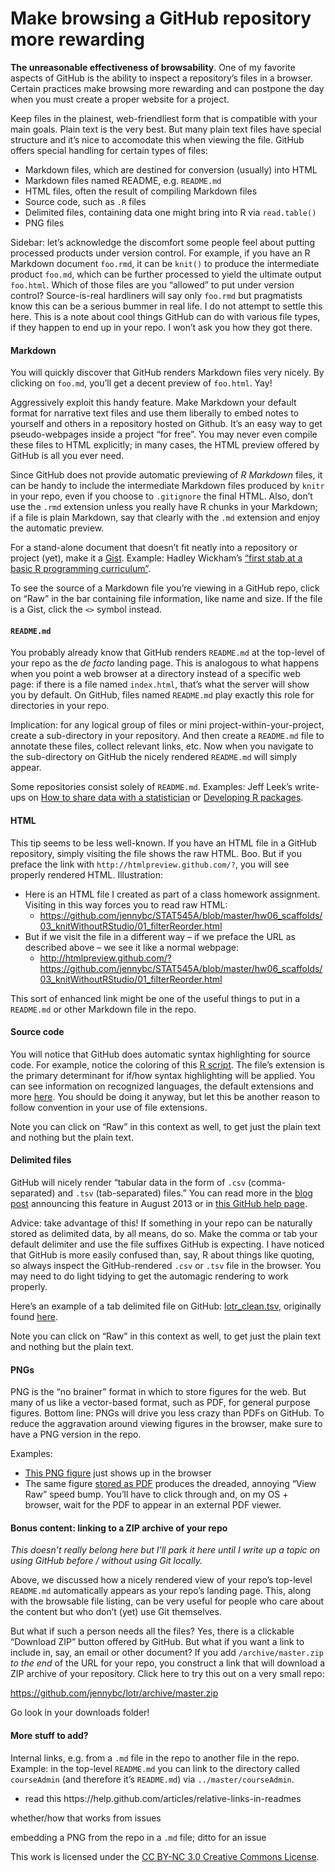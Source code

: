 Make browsing a GitHub repository more rewarding
========================================================

__The unreasonable effectiveness of browsability__. One of my favorite aspects of GitHub is the ability to inspect a repository's files in a browser. Certain practices make browsing more rewarding and can postpone the day when you must create a proper website for a project.

Keep files in the plainest, web-friendliest form that is compatible with your main goals. Plain text is the very best. But many plain text files have special structure and it's nice to accomodate this when viewing the file. GitHub offers special handling for certain types of files:

  * Markdown files, which are destined for conversion (usually) into HTML
  * Markdown files named README, e.g. `README.md`
  * HTML files, often the result of compiling Markdown files
  * Source code, such as `.R` files
  * Delimited files, containing data one might bring into R via `read.table()`
  * PNG files
  
Sidebar: let's acknowledge the discomfort some people feel about putting processed products under version control. For example, if you have an R Markdown document `foo.rmd`, it can be `knit()` to produce the intermediate product `foo.md`, which can be further processed to yield the ultimate output `foo.html`. Which of those files are you "allowed" to put under version control? Source-is-real hardliners will say only `foo.rmd` but pragmatists know this can be a serious bummer in real life. I do not attempt to settle this here. This is a note about cool things GitHub can do with various file types, if they happen to end up in your repo. I won't ask you how they got there.
  
#### Markdown

You will quickly discover that GitHub renders Markdown files very nicely. By clicking on `foo.md`, you'll get a decent preview of `foo.html`. Yay!

Aggressively exploit this handy feature. Make Markdown your default format for narrative text files and use them liberally to embed notes to yourself and others in a repository hosted on Github. It's an easy way to get pseudo-webpages inside a project "for free". You may never even compile these files to HTML explicitly; in many cases, the HTML preview offered by GitHub is all you ever need.

Since GitHub does not provide automatic previewing of *R Markdown* files, it can be handy to include the intermediate Markdown files produced by `knitr` in your repo, even if you choose to `.gitignore` the final HTML. Also, don't use the `.rmd` extension unless you really have R chunks in your Markdown; if a file is plain Markdown, say that clearly with the `.md` extension and enjoy the automatic preview.

For a stand-alone document that doesn't fit neatly into a repository or project (yet), make it a [Gist](https://gist.github.com). Example: Hadley Wickham's ["first stab at a basic R programming curriculum"](https://gist.github.com/hadley/6734639).

To see the source of a Markdown file you're viewing in a GitHub repo, click on "Raw" in the bar containing file information, like name and size. If the file is a Gist, click the `<>` symbol instead.

#### `README.md`

You probably already know that GitHub renders `README.md` at the top-level of your repo as the *de facto* landing page. This is analogous to what happens when you point a web browser at a directory instead of a specific web page: if there is a file named `index.html`, that's what the server will show you by default. On GitHub, files named `README.md` play exactly this role for directories in your repo. 

Implication: for any logical group of files or mini project-within-your-project, create a sub-directory in your repository. And then create a `README.md` file to annotate these files, collect relevant links, etc. Now when you navigate to the sub-directory on GitHub the nicely rendered `README.md` will simply appear.

Some repositories consist solely of `README.md`. Examples: Jeff Leek's write-ups on [How to share data with a statistician](How to share data with a statistician) or [Developing R packages](https://github.com/jtleek/rpackages).

#### HTML

This tip seems to be less well-known. If you have an HTML file in a GitHub repository, simply visiting the file shows the raw HTML. Boo. But if you preface the link with `http://htmlpreview.github.com/?`, you will see properly rendered HTML. Illustration:

  * Here is an HTML file I created as part of a class homework assignment. Visiting in this way forces you to read raw HTML:
    - <https://github.com/jennybc/STAT545A/blob/master/hw06_scaffolds/03_knitWithoutRStudio/01_filterReorder.html>
  * But if we visit the file in a different way -- if we preface the URL as described above -- we see it like a normal webpage:
    - <http://htmlpreview.github.com/?https://github.com/jennybc/STAT545A/blob/master/hw06_scaffolds/03_knitWithoutRStudio/01_filterReorder.html>
    
This sort of enhanced link might be one of the useful things to put in a `README.md` or other Markdown file in the repo.

#### Source code

You will notice that GitHub does automatic syntax highlighting for source code. For example, notice the coloring of this [R script](https://github.com/jennybc/swcR_duke/blob/master/code/01_countrySpecificInterceptSlope.R). The file's extension is the primary determinant for if/how syntax highlighting will be applied. You can see information on recognized languages, the default extensions and more [here](https://github.com/github/linguist/blob/master/lib/linguist/languages.yml). You should be doing it anyway, but let this be another reason to follow convention in your use of file extensions.

Note you can click on "Raw" in this context as well, to get just the plain text and nothing but the plain text.
    
#### Delimited files

GitHub will nicely render "tabular data in the form of `.csv` (comma-separated) and `.tsv` (tab-separated) files." You can read more in the [blog post](https://github.com/blog/1601-see-your-csvs) announcing this feature in August 2013 or in [this GitHub help page](https://help.github.com/articles/rendering-csv-and-tsv-data).

Advice: take advantage of this! If something in your repo can be naturally stored as delimited data, by all means, do so. Make the comma or tab your default delimiter and use the file suffixes GitHub is expecting. I have noticed that GitHub is more easily confused than, say, R about things like quoting, so always inspect the GitHub-rendered `.csv` or `.tsv` file in the browser. You may need to do light tidying to get the automagic rendering to work properly.

Here's an example of a tab delimited file on GitHub: [lotr_clean.tsv](https://github.com/jennybc/lotr/blob/master/lotr_clean.tsv), originally found [here](http://www-958.ibm.com/software/data/cognos/manyeyes/datasets/words-spoken-by-character-race-scene/versions/1.txt).

Note you can click on "Raw" in this context as well, to get just the plain text and nothing but the plain text.

#### PNGs

PNG is the "no brainer" format in which to store figures for the web. But many of us like a vector-based format, such as PDF, for general purpose figures. Bottom line: PNGs will drive you less crazy than PDFs on GitHub. To reduce the aggravation around viewing figures in the browser, make sure to have a PNG version in the repo.

Examples:

  * [This PNG figure](https://github.com/jennybc/STAT545A/blob/master/hw06_scaffolds/01_justR/stripplot_wordsByRace_The_Fellowship_Of_The_Ring.png) just shows up in the browser
  * The same figure [stored as PDF](https://github.com/jennybc/STAT545A/blob/master/r.pch.pdf) produces the dreaded, annoying "View Raw" speed bump. You'll have to click through and, on my OS + browser, wait for the PDF to appear in an external PDF viewer.
  
#### Bonus content: linking to a ZIP archive of your repo

*This doesn't really belong here but I'll park it here until I write up a topic on using GitHub before / without using Git locally.*

Above, we discussed how a nicely rendered view of your repo's top-level `README.md` automatically appears as your repo's landing page. This, along with the browsable file listing, can be very useful for people who care about the content but who don't (yet) use Git themselves.

But what if such a person needs all the files? Yes, there is a clickable "Download ZIP" button offered by GitHub. But what if you want a link to include in, say, an email or other document? If you add `/archive/master.zip` *to the end* of the URL for your repo, you construct a link that will download a ZIP archive of your repository. Click here to try this out on a very small repo:

<https://github.com/jennybc/lotr/archive/master.zip>

Go look in your downloads folder!

#### More stuff to add?

Internal links, e.g. from a `.md` file in the repo to another file in the repo. Example: in the top-level `README.md` you can link to the directory called `courseAdmin` (and therefore it's `README.md`) via `../master/courseAdmin`.

  * read this https://help.github.com/articles/relative-links-in-readmes

whether/how that works from issues

embedding a PNG from the repo in a `.md` file; ditto for an issue

<div class="footer">
This work is licensed under the  <a href="http://creativecommons.org/licenses/by-nc/3.0/">CC BY-NC 3.0 Creative Commons License</a>.
</div>